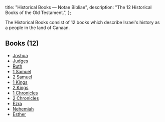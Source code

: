   title: "Historical Books — Notae Bibliae",
  description: "The 12 Historical Books of the Old Testament.",
};

<Initial text="Historical Books"/>

The Historical Books consist of 12 books which describe Israel's history as a people in the land of Canaan.

## Books (12)

* [Joshua](/bible/old-testament/historical-books/joshua)
* [Judges](/bible/old-testament/historical-books/judges)
* [Ruth](/bible/old-testament/historical-books/ruth)
* [1 Samuel](/bible/old-testament/historical-books/1-samuel)
* [2 Samuel](/bible/old-testament/historical-books/2-samuel)
* [1 Kings](/bible/old-testament/historical-books/1-kings)
* [2 Kings](/bible/old-testament/historical-books/2-kings)
* [1 Chronicles](/bible/old-testament/historical-books/1-chronicles)
* [2 Chronicles](/bible/old-testament/historical-books/2-chronicles)
* [Ezra](/bible/old-testament/historical-books/ezra)
* [Nehemiah](/bible/old-testament/historical-books/nehemiah)
* [Esther](/bible/old-testament/historical-books/esther)
